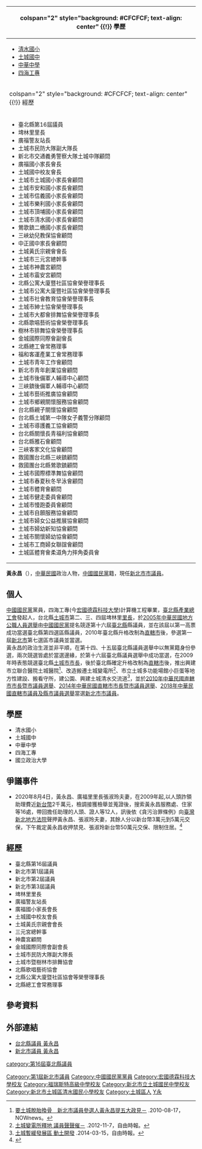 {{Infobox Officeholder
| name = 黃永昌
| image =
| width = 180px
| office = [[File:Flag_of_New_Taipei_City.svg|27px]][[新北市議會|新北市議會]]第3屆議員
| term_start = 2018年12月25日
| term_end = 
| constituency = 新北市第七選區<br>（[[土城區|土城]]，[[樹林區|樹林]]，[[三峽區|三峽]]，[[鶯歌區|鶯歌]]）
| office2 = [[File:Flag_of_New_Taipei_City.svg|27px]][[新北市|新北市]]第1-2屆議員
| term_start2 = 2010年12月25日
| term_end2 = 2018年12月25日
| constituency2 = 新北市第七選區<br>（[[土城區|土城]]，[[樹林區|樹林]]，[[三峽區|三峽]]，[[鶯歌區|鶯歌]]）
| office3 = [[File:New_Taipei_City_seal.svg|25px]][[新北市|臺北縣]]第16屆議員
| term_start3 = 2006年3月1日
| term_end3 = 2010年12月24日
| constituency3 = 臺北縣第四選區<br>（[[土城區|土城]]，[[樹林區|樹林]]，[[三峽區|三峽]]，[[鶯歌區|鶯歌]]）
| sex = 男
| birth_date = {{Birth date and age|1962|12|06}}
| birth_place = {{ROC}}[[臺灣省|臺灣省]][[新北市|臺北縣]]（今新北市）
| death_date =
| death_place =
| nationality = {{ROC}}
| party = {{Kmt}}（2005年-）
}}
{| class="infobox bordered" style="width: 22em; font-size: 90%; text-align: left; float:right;" cellpadding="3"
|-
! colspan="2" style="background: #CFCFCF; text-align: center" {{!}} 學歷
|- 
| colspan="2" style="font-size: 90%" |<div style="text-align: left">
* [[清水國小|清水國小]]
* [[土城國中|土城國中]]
* [[新北市私立中華高級中學|中華中學]]
* [[四海工專|四海工專]]
</div>
|-
! colspan="2" style="background: #CFCFCF; text-align: center" {{!}} 經歷
|- 
| colspan="2" style="font-size: 90%" |<div style="text-align: left">
* 臺北縣第16屆議員
* 埤林里里長
* 廣福警友站長
* 土城市民防大隊副大隊長
* 新北市交通義勇警察大隊土城中隊顧問
* 廣福國小家長會長
* 土城國中校友會長
* 土城市土城國小家長會顧問
* 土城市安和國小家長會顧問
* 土城市信義國小家長會顧問
* 土城市樂利國小家長會顧問
* 土城市頂埔國小家長會顧問
* 土城市清水國小家長會顧問
* 鶯歌鎮二橋國小家長會顧問
* 三峽幼兒教保協會顧問
* 中正國中家長會顧問
* 土城黃氏宗親會會長
* 土城市三元宮總幹事
* 土城市神農宮顧問
* 土城市震安宮顧問
* 北縣公寓大廈暨社區協會榮譽理事長
* 土城市公寓大廈暨社區協會榮譽理事長
* 土城市社會教育協會榮譽理事長
* 土城市紳士協會榮譽理事長
* 土城市大都會排舞協會榮譽理事長
* 北縣歌唱藝術協會榮譽理事長
* 樹林市排舞協會榮譽理事長
* 金城國際同際會副會長
* 北縣總工會常務理事
* 福和客運產業工會常務理事
* 土城市青年工作會顧問
* 新北市青年創業協會顧問
* 土城市後備軍人輔導中心顧問
* 三峽鎮後備軍人輔導中心顧問
* 土城市藝術推廣協會顧問
* 土城市鄉親關懷服務協會顧問
* 台北縣親子關懷協會顧問
* 台北縣土城第一中隊女子義警分隊顧問
* 土城市導護義工協會顧問
* 台北縣關懷長青福利協會顧問
* 台北縣雅石會顧問
* 三峽客家文化協會顧問
* 救國團台北縣三峽鎮顧問
* 救國團台北縣鶯歌鎮顧問
* 土城市國際標準舞協會顧問
* 土城市春夏秋冬早泳會顧問
* 土城市體育會顧問
* 土城市健走委員會顧問
* 土城市慢跑委員會顧問
* 土城市自願服務協會顧問
* 土城市婦女公益推展協會顧問
* 土城市婦幼新知協會顧問
* 土城市關懷婦幼協會顧問
* 土城市工商婦女聯誼會顧問
* 土城區體育會柔道角力摔角委員會
</div>
|}
'''黃永昌'''（{{bd|1962年|12月6日|catIdx=H黃}}），[[中華民國|中華民國]]政治人物，[[中國國民黨|中國國民黨]]籍，現任[[新北市|新北市]][[市議員|市議員]]。

==個人==
[[中國國民黨|中國國民黨]]黨員，四海工專(今[[宏國德霖科技大學|宏國德霖科技大學]])計算機工程畢業，[[新北市|臺北縣]][[產業總工會|產業總工會]]發起人，台北縣[[土城區|土城市]]第二、三、四屆埤林里[[里長|里長]]，於[[2005年中華民國地方公職人員選舉|2005年中華民國地方公職人員選舉]]由[[中國國民黨|中國國民黨]]提名競逐第十六屆[[新北市|臺北縣]]縣議員，並在該屆以第一高票成功當選臺北縣第四選區縣議員，2010年臺北縣升格改制為[[直轄市|直轄市]]後，參選第一屆[[新北市|新北市]]第七選區市議員並當選。<br />
黃永昌的政治生涯並非平順，在第十四、十五屆臺北縣議員選舉中以無黨籍身份參選，兩次競選皆處於當選邊緣，於第十六屆臺北縣議員選舉中成功當選，在2009年時表態競選臺北縣[[土城區|土城市]][[市長|市長]]，後於臺北縣確定升格改制為[[直轄市|直轄市]]後，推出興建市立聯合醫院土城醫院<ref>[http://www.nownews.com/2010/08/17/11459-2636965.htm 要土城脫胎換骨　新北市議員參選人黃永昌提五大政見－] {{Wayback|url=http://www.nownews.com/2010/08/17/11459-2636965.htm |date=20130927144136 }}.2010-08-17，NOWnews。</ref>、改造搬遷土城變電所<ref>[http://www.libertytimes.com.tw/2012/new/nov/7/today-taipei15.htm 土城變電所釋地 議員聲聲催－] {{Wayback|url=http://www.libertytimes.com.tw/2012/new/nov/7/today-taipei15.htm |date=20130926202026 }}.2012-11-7，自由時報。</ref>、市立土城多功能場館小巨蛋等地方性建設、搬看守所，建公園、興建土城清水交流道<ref>[https://tw.news.yahoo.com/%E5%9C%9F%E5%9F%8E%E6%9A%AB%E7%B7%A9%E7%99%BC%E5%B1%95%E5%8D%80-%E5%8B%95%E5%9C%9F%E9%96%8B%E7%99%BC-004336724--finance.html 土城暫緩發展區 動土開發] {{webarchive|url=https://web.archive.org/web/20141025020034/https://tw.news.yahoo.com/%E5%9C%9F%E5%9F%8E%E6%9A%AB%E7%B7%A9%E7%99%BC%E5%B1%95%E5%8D%80-%E5%8B%95%E5%9C%9F%E9%96%8B%E7%99%BC-004336724--finance.html |date=2014-10-25 }}.2014-03-15，自由時報。</ref>，並於[[2010年中華民國直轄市市長暨市議員選舉|2010年中華民國直轄市市長暨市議員選舉]]、[[2014年中華民國直轄市市長暨市議員選舉|2014年中華民國直轄市市長暨市議員選舉]]、[[2018年中華民國直轄市議員及縣市議員選舉|2018年中華民國直轄市議員及縣市議員選舉]]當選[[新北市|新北市]][[市議員|市議員]]。

==學歷==
*清水國小
*土城國中
*中華中學
*四海工專
*國立政治大學

==爭議事件==
*2020年8月4日，黃永昌、廣福里里長張淑玲夫妻，在2009年起,以人頭詐領助理費近[[新台幣|新台幣]]2千萬元，檢調接獲檢舉並蒐證後，搜索黃永昌服務處、住家等16處，帶回擔任助理的人頭、證人等12人，訊後依《貪污治罪條例》向[[臺灣新北地方法院|臺灣新北地方法院]]聲押黃永昌、張淑玲夫妻，其餘人分以新台幣3萬元到5萬元交保，下午裁定黃永昌收押禁見、張淑玲新台幣50萬元交保、限制住居。<ref>{{Cite web |url=https://tw.appledaily.com/local/20200805/CDAXPV26I657L6ELSPE2A6FLXI/ |title=新北藍議員黃永昌涉貪2千萬　遭收押辯「錢都到助理口袋」 蘋果新聞網 2020年8月5日 （饒偉生/新北報導） |access-date=2020年8月5日 |archive-date=2021年1月24日 |archive-url=https://web.archive.org/web/20210124083059/https://tw.appledaily.com/local/20200805/CDAXPV26I657L6ELSPE2A6FLXI/ |dead-url=no }}</ref>

==經歷==
*臺北縣第16屆議員
*新北市第1屆議員
*新北市第2屆議員
*新北市第3屆議員
*埤林里里長
*廣福警友站長
*廣福國小家長會長
*土城國中校友會長
*土城黃氏宗親會會長
*三元宮總幹事
*神農宮顧問
*金城國際同際會副會長
*土城市民防大隊副大隊長
*土城市暨樹林市排舞協會
*北縣歌唱藝術協會
*北縣公寓大廈暨社區協會等榮譽理事長
*北縣總工會常務理事

==參考資料==
<div class="參references-small">
<references />
</div>

==外部連結==
*[http://guide.ttcc.gov.tw/assemblyman_people_php.php?area=7&councilor_id=TTCC1621 台北縣議員 黃永昌]{{Dead link|date=2018年6月 |bot=InternetArchiveBot |fix-attempted=no }}
*[http://ntp0148.ntp.gov.tw/ 新北市議員 黃永昌]{{Dead link|date=2018年6月 |bot=InternetArchiveBot |fix-attempted=no }}
{{第1屆新北市議員}}
{{第2屆新北市議員}}
{{第3屆新北市議員}}

{{DEFAULTSORT:Huang黃}}
[[category:第16屆臺北縣議員|category:第16屆臺北縣議員]]
[[Category:第1屆新北市議員|Category:第1屆新北市議員]]
[[Category:中國國民黨黨員|Category:中國國民黨黨員]]
[[Category:宏國德霖科技大學校友|Category:宏國德霖科技大學校友]]
[[Category:福瑞斯特高級中學校友|Category:福瑞斯特高級中學校友]]
[[Category:新北市立土城國民中學校友|Category:新北市立土城國民中學校友]]
[[Category:新北市土城區清水國民小學校友|Category:新北市土城區清水國民小學校友]]
[[Category:土城區人|Category:土城區人]]
[[Category:黃姓|Y永]]